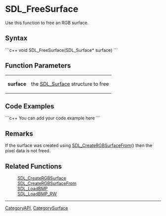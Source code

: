 <!-- pragma section-numbers off -->
<!-- pragma disable-camelcase -->

= SDL_FreeSurface =
Use this function to free an RGB surface.  


== Syntax ==
```c++
void SDL_FreeSurface(SDL_Surface* surface)
```

== Function Parameters ==
{|
|'''surface'''
|the [[SDL_Surface]] structure to free
|}

== Code Examples ==
```c++
You can add your code example here
```

== Remarks ==
If the surface was created using [[SDL_CreateRGBSurfaceFrom]]() then the pixel data is not freed.

== Related Functions ==
:[[SDL_CreateRGBSurface]]
:[[SDL_CreateRGBSurfaceFrom]]
:[[SDL_LoadBMP]]
:[[SDL_LoadBMP_RW]]

----
[[CategoryAPI]], [[CategorySurface]]

